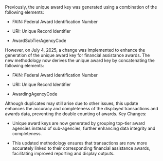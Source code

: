 Previously, the unique award key was generated using a combination of the following elements:

-	FAIN: Federal Award Identification Number

-	URI: Unique Record Identifier

-	AwardSubTierAgencyCode

However, on July 4, 2025, a change was implemented to enhance the generation of the unique award key for financial assistance awards. The new methodology now derives the unique award key by concatenating the following elements:

-	FAIN: Federal Award Identification Number

-	URI: Unique Record Identifier

-	AwardingAgencyCode

Although duplicates may still arise due to other issues, this update enhances the accuracy and completeness of the displayed transactions and awards data, preventing the double counting of awards.
Key Changes: 

-	Unique award keys are now generated by grouping top-tier award agencies instead of sub-agencies, further enhancing data integrity and completeness.

-	This updated methodology ensures that transactions are now more accurately linked to their corresponding financial assistance awards, facilitating improved reporting and display outputs.
